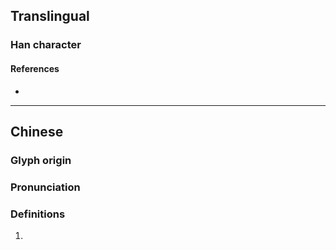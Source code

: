 {{character info/new}}
==Translingual==

===Han character===
{{Han char|rn=72|rad=日|as=20|sn=24|four=69031|canj=AFBF|ids=⿰日黨}}

====References====
* {{Han ref|kx=0501.480|dkj=14271|dj=0872.240|hdz=21543.030|uh=66ED|ud=26349|bh=F8AA|bd=63658}}

----

==Chinese==
{{zh-forms}}

===Glyph origin===
{{Han etym}}

===Pronunciation===
{{zh-pron
|m=tǎng
|c=tong2
|mc=y
|oc=y
|cat=
}}

===Definitions===
{{zh-hanzi}}

# {{rfdef|zh}}